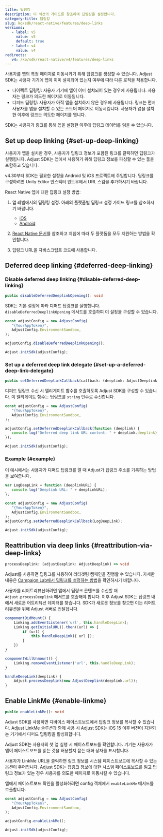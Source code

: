 ```yaml
---
title: 딥링킹
description: 이 섹션의 가이드를 참조하여 딥링킹을 설정합니다.
category-title: 딥링킹
slug: ko/sdk/react-native/features/deep-links
versions:
   - label: v5
     value: v5
     default: true
   - label: v4
     value: v4
redirects:
   v4: /ko/sdk/react-native/v4/features/deep-links
---
```


사용자를 앱의 특정 페이지로 이동시키기 위해 딥링크를 생성할 수 있습니다. Adjust SDK는 사용자 기기에 앱이 이미 설치되어 있는지 여부에 따라 다른 로직을 적용합니다.

-  다이렉트 딥링킹: 사용자 기기에 앱이 이미 설치되어 있는 경우에 사용됩니다. 사용자는 링크가 의도한 페이지로 이동됩니다.
-  디퍼드 딥링킹: 사용자가 아직 앱을 설치하지 않은 경우에 사용됩니다. 링크는 먼저 사용자를 앱을 설치할 수 있는 스토어 페이지로 이동시킵니다. 사용자가 앱을 설치한 이후에 링크는 의도한 페이지를 엽니다.

SDK는 사용자가 링크를 통해 앱을 실행한 이후에 딥링크 데이터를 읽을 수 있습니다.

## Set up deep linking {#set-up-deep-linking}

사용자가 앱을 설치한 경우, 사용자가 딥링크 정보가 포함된 링크를 클릭하면 딥링크가 실행됩니다. Adjust SDK는 앱에서 사용하기 위해 딥링크 정보를 파싱할 수 있는 툴을 포함하고 있습니다.

v4\.30부터 SDK는 필요한 설정을 Android 및 iOS 프로젝트에 주입합니다. 딥링크를 구성하려면 Unity Editor 인스펙터 윈도우에서 URL 스킴을 추가하시기 바랍니다.

React Native 앱에 대한 딥링크 설정 방법:

1. 앱 레벨에서의 딥링킹 설정. 아래의 플랫폼별 딥링크 설정 가이드 링크를 참조하시기 바랍니다.

   -  [iOS](/ko/sdk/ios/features/deep-links)
   -  [Android](/ko/sdk/android/features/deep-links)

2. [React Native 문서](https://reactnative.dev/docs/linking.html)를 참조하고 지침에 따라 두 플랫폼을 모두 지원하는 방법을 확인합니다.

3. 딥링크 URL을 자바스크립트 코드에 사용합니다.

## Deferred deep linking {#deferred-deep-linking}

### Disable deferred deep linking {#disable-deferred-deep-linking}

<CodeBlock title="메서드 서명">

```ts
public disableDeferredDeeplinkOpening(): void
```

</CodeBlock>

SDK는 기본 설정에 따라 디퍼드 딥링크를 실행합니다. `disableDeferredDeeplinkOpening` 메서드를 호출하여 이 설정을 구성할 수 있습니다.

```js
const adjustConfig = new AdjustConfig(
   "{YourAppToken}",
   AdjustConfig.EnvironmentSandbox,
);

adjustConfig.disableDeferredDeeplinkOpening();

Adjust.initSdk(adjustConfig);
```

### Set up a deferred deep link delegate {#set-up-a-deferred-deep-link-delegate}

<CodeBlock title="메서드 서명">

```ts
public setDeferredDeeplinkCallback(callback: (deeplink: AdjustDeeplink) => void): void
```

</CodeBlock>

디퍼드 딥링크 수신 시 델리게이트 함수를 호출하도록 Adjust SDK를 구성할 수 있습니다. 이 델리게이트 함수는 딥링크를 `string` 인수로 수신합니다.

```js
const adjustConfig = new AdjustConfig(
   "{YourAppToken}",
   AdjustConfig.EnvironmentSandbox,
);

adjustConfig.setDeferredDeeplinkCallback(function (deeplink) {
   console.log("Deferred deep link URL content: " + deeplink.deeplink);
});

Adjust.initSdk(adjustConfig);
```

### Example {#example}

이 예시에서는 사용자가 디퍼드 딥링크를 열 때 Adjust가 딥링크 주소를 기록하는 방법을 보여줍니다.

```js
var LogDeepLink = function (deeplinkURL) {
   console.log("Deeplink URL: " + deeplinkURL);
};

const adjustConfig = new AdjustConfig(
   "{YourAppToken}",
   AdjustConfig.EnvironmentSandbox,
);
adjustConfig.setDeferredDeeplinkCallback(LogDeepLink);

Adjust.initSdk(adjustConfig);
```

## Reattribution via deep links {#reattribution-via-deep-links}

<CodeBlock title="메서드 서명">

```ts
processDeeplink: (adjustDeeplink: AdjustDeeplink) => void
```

</CodeBlock>

Adjust를 사용하면 딥링크를 사용하여 리타겟팅 캠페인을 진행할 수 있습니다. 자세한 내용은 [Campaign Lab에서 딥링크를 설정하는 방법](https://help.adjust.com/ko/article/deep-links)을 확인하시기 바랍니다.

사용자를 리어트리뷰션하려면 앱에서 딥링크 콘텐츠를 수신할 때 `Adjust.processDeeplink` 메서드를 호출해야 합니다. 이후 Adjust SDK는 딥링크 내에서 새로운 어트리뷰션 데이터를 찾습니다. SDK가 새로운 정보를 찾으면 이는 리어트리뷰션을 위해 Adjust 서버로 전달됩니다.

```jsx
componentDidMount() {
    Linking.addEventListener('url', this.handleDeepLink);
    Linking.getInitialURL().then((url) => {
        if (url) {
            this.handleDeepLink({ url });
        }
    })
}

componentWillUnmount() {
    Linking.removeEventListener('url', this.handleDeepLink);
}

handleDeepLink(deeplink) {
    Adjust.processDeeplink(new AdjustDeeplink(deeplink.url));
}
```

## Enable LinkMe {#enable-linkme}

<CodeBlock title="메서드 서명">

```ts
public enableLinkMe(): void
```

</CodeBlock>

Adjust SDK를 사용하면 디바이스 페이스트보드에서 딥링크 정보를 복사할 수 있습니다. Adjust LinkMe 솔루션과 함께 사용 시 Adjust SDK는 iOS 15 이후 버전이 지원되는 기기에서 디퍼드 딥링킹을 활성화합니다.

<Callout type="important">

Adjust SDK는 사용자의 첫 앱 실행 시 페이스트보드를 확인합니다. 기기는 사용자가 앱이 페이스트보드를 읽는 것을 허용할지 묻는 대화 상자를 표시합니다.

</Callout>

사용자가 LinkMe URL을 클릭하면 링크 정보를 시스템 페이스트보드에 복사할 수 있는 옵션이 주어집니다. Adjust SDK는 딥링크 정보에 대한 시스템 페이스트보드를 읽고 딥링크 정보가 있는 경우 사용자를 의도한 페이지로 이동시킬 수 있습니다.

앱에서 페이스트보드 확인을 활성화하려면 config 객체에서 `enableLinkMe` 메서드를 호출합니다.

```js
const adjustConfig = new AdjustConfig(
   "{YourAppToken}",
   AdjustConfig.EnvironmentSandbox,
);

adjustConfig.enableLinkMe();

Adjust.initSdk(adjustConfig);
```
